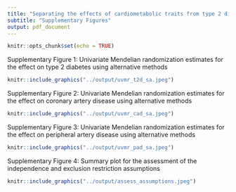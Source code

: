 ```yaml
---
title: "Separating the effects of cardiometabolic traits from type 2 diabetes on coronary and peripheral artery disease"
subtitle: "Supplementary Figures"
output: pdf_document
---
```


```r
knitr::opts_chunk$set(echo = TRUE)
```

\newpage
Supplementary Figure 1: Univariate Mendelian randomization estimates for the effect on type 2 diabetes using alternative methods
```r
knitr::include_graphics("../output/uvmr_t2d_sa.jpeg")
```

\newpage
Supplementary Figure 2: Univariate Mendelian randomization estimates for the effect on coronary artery disease using alternative methods
```r
knitr::include_graphics("../output/uvmr_cad_sa.jpeg")
```

\newpage
Supplementary Figure 3: Univariate Mendelian randomization estimates for the effect on peripheral artery disease using alternative methods
```r
knitr::include_graphics("../output/uvmr_pad_sa.jpeg")
```

\newpage
Supplementary Figure 4: Summary plot for the assessment of the independence and exclusion restriction assumptions
```r
knitr::include_graphics("../output/assess_assumptions.jpeg")
```